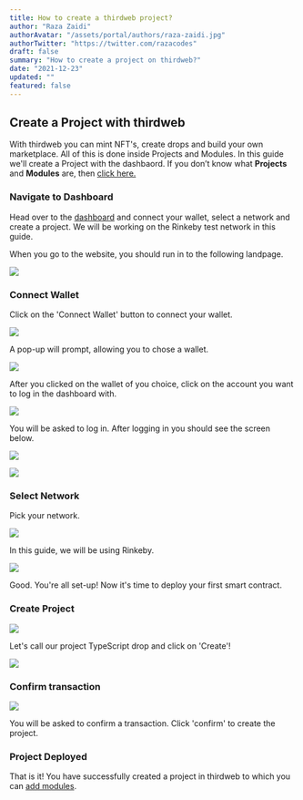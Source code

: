```yaml
---
title: How to create a thirdweb project?
author: "Raza Zaidi"
authorAvatar: "/assets/portal/authors/raza-zaidi.jpg"
authorTwitter: "https://twitter.com/razacodes"
draft: false
summary: "How to create a project on thirdweb?" 
date: "2021-12-23"
updated: ""
featured: false
---
```


## Create a Project with thirdweb

With thirdweb you can mint NFT's, create drops and build your own marketplace. All of this is done inside Projects and Modules. In this guide we'll create a Project with the dashbaord. If you don’t know what **Projects** and **Modules** are, then [click here.](/portal/learn/introduction)

### Navigate to Dashboard

Head over to the [dashboard](https://thirdweb.com/dashboard) and connect your wallet, select a network and create a project. We will be working on the Rinkeby test network in this guide.

When you go to the website, you should run in to the following landpage.

![](/assets/portal/learn/projects/get-started.png)

### Connect Wallet

Click on the 'Connect Wallet' button to connect your wallet.

![](/assets/portal/learn/projects/connect-wallet.png)

A pop-up will prompt, allowing you to chose a wallet.

![](/assets/portal/learn/projects/connect-metamask.png)

After you clicked on the wallet of you choice, click on the account you want to log in the dashboard with.

![](/assets/portal/learn/projects/metamask3.png)

You will be asked to log in. After logging in you should see the screen below.

![](/assets/portal/learn/projects/metamask-connected.png)

![](/assets/portal/learn/projects/continue.png)

### Select Network

Pick your network.

![](/assets/portal/learn/projects/switch-network.png)

In this guide, we will be using Rinkeby.

![](/assets/portal/learn/projects/rinkeby-connected.png)

Good. You're all set-up! Now it's time to deploy your first smart contract.

### Create Project

![](/assets/portal/learn/projects/create-on-rinkeby.png)

Let's call our project TypeScript drop and click on 'Create'!

![](/assets/portal/learn/projects/my_project.png)

### Confirm transaction

![](/assets/portal/learn/projects/metamask2.png)

You will be asked to confirm a transaction. Click 'confirm' to create the project.

### Project Deployed

That is it! You have successfully created a project in thirdweb to which you can [add modules](/portal/learn/modules). 

<MdxNavigation>
  <MdxNavigationItem
    href="/learn/introduction"
    title="Introduction"
  />
  <MdxNavigationItem
    href="/learn/modules"
    title="Modules"
    next
  />
</MdxNavigation>
